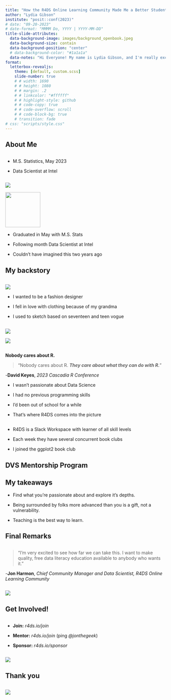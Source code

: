 ```yaml
---
title: "How the R4DS Online Learning Community Made Me a Better Student"
author: "Lydia Gibson"
institute: "posit::conf(2023)"
# date: "09-20-2023"
# date-format: "MMMM Do, YYYY | YYYY-MM-DD"
title-slide-attributes: 
  data-background-image: images/background_openbook.jpeg
  data-background-size: contain
  data-background-position: "center"
  # data-background-color: "#1a1a1a"
  data-notes: "Hi Everyone! My name is Lydia Gibson, and I'm really excited to be in front of you all today speaking about a community that is very near and dear to my heart. Today I'll be speaking to you about how the R4DS Online Learning Community Made Me a Better Student."
format:
  letterbox-revealjs: 
    theme: [default, custom.scss]
    slide-number: true
    # # width: 1690
    # # height: 1080
    # # margin: .2
    # # linkcolor: "#ffffff"
    # # highlight-style: github
    # # code-copy: true
    # # code-overflow: scroll
    # # code-block-bg: true
    # transition: fade
# css: "scripts/style.css"
---
```


## About Me

::: columns
::: {.column width="50%"}
-   M.S. Statistics, May 2023

-   Data Scientist at Intel
:::
:::

![](images/lydia_hexwall.png){.image-right}

![](images/qr_linktree_lydia.png){.absolute bottom=0 left=0 width=110 height=110}


::: notes
-   Graduated in May with M.S. Stats

-   Following month Data Scientist at Intel

-   Couldn't have imagined this two years ago
:::

## My backstory

::: columns
::: {.column width="45%"}
:::
:::

![](images/lydia_wvc.png){.image-right}

::: notes
-   I wanted to be a fashion designer

-   I fell in love with clothing because of my grandma

-   I used to sketch based on seventeen and teen vogue
:::

##

::: {layout="[1,1]" layout-valign="bottom"}
![](images/sketch_uncolored.jpeg)

![](images/sketch_colored.jpeg)
:::

##  {background-color="blue" background-image="images/lydia_prom1.png" background-size="cover"}



## {.center}


:::{.fragment .fade-out}
[**Nobody cares about R.**]{.r-fit-text} 
:::

:::{.fragment}
> "Nobody cares about R. ***They care about what they can do with R.***"
:::

:::{.fragment}
-**David Keyes**, *2023 Cascadia R Conference* 
:::

::: notes
-   I wasn't passionate about Data Science

-   I had no previous programming skills

-   I'd been out of school for a while

-   That's where R4DS comes into the picture
:::

## 

::: notes
-   R4DS is a Slack Workspace with learner of all skill levels

-   Each week they have several concurrent book clubs

-   I joined the ggplot2 book club
:::

## {background-color="blue" background-image="images/screenshot_presentation_ggplot2.png" background-size="cover"}


## {background-color="black" background-image="images/tweet_ken.png" background-size="cover"}


## DVS Mentorship Program {background-color="blue" background-image="images/dvs_cert.png" background-size="cover"}


## {background-color="blue" background-image="images/screenshot_wins_feedback.png" background-size="cover"}


## My takeaways

:::{.incremental}
- Find what you're passionate about and explore it's depths.

- Being surrounded by folks more advanced than you is a gift, not a vulnerability.

- Teaching is the best way to learn.
:::


## Final Remarks


::: columns
::: {.column width="50%"}

> "I'm very excited to see how far we can take this. I want to make quality, free data literacy education available to anybody who wants it."

-**Jon Harmon**, *Chief Community Manager and Data Scientist, R4DS Online Learning Community*

:::
:::

![](images/lydia_conf_jon.jpeg){.image-right}


## Get Involved!


::: columns
::: {.column width="30%"}
- **Join:** *r4ds.io/join*

- **Mentor:** *r4ds.io/join* (ping *@jonthegeek*)

- **Sponsor:** *r4ds.io/sponsor*
:::
:::


![](images/meme_ken.gif){.image-right}




## Thank you

::: columns
::: {.column width="45%"}
:::
:::

![](images/lydia_gradcap.png){.image-right}

